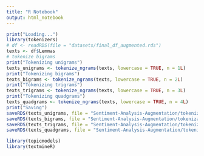 ```yaml
---
title: "R Notebook"
output: html_notebook
---
```


```r
print("Loading...")
library(tokenizers)
# df <- readRDS(file = "datasets/final_df_augmented.rds")
texts <- df$Lemmas
# tokenize bigrams
print("Tokenizing unigrams")
texts_unigrams <- tokenize_ngrams(texts, lowercase = TRUE, n = 1L)
print("Tokenizing bigrams")
texts_bigrams <- tokenize_ngrams(texts, lowercase = TRUE, n = 2L)
print("Tokenizing trigrams")
texts_trigrams <- tokenize_ngrams(texts, lowercase = TRUE, n = 3L)
print("Tokenizing quadgrams")
texts_quadgrams <- tokenize_ngrams(texts, lowercase = TRUE, n = 4L)
print("Saving")
saveRDS(texts_unigrams, file = "Sentiment-Analysis-Augmentation/tokenization-unigram-intermediate-saving.rds")
saveRDS(texts_bigrams, file = "Sentiment-Analysis-Augmentation/tokenization-bigram-intermediate-saving.rds")
saveRDS(texts_trigrams, file = "Sentiment-Analysis-Augmentation/tokenization-trigram-intermediate-saving.rds")
saveRDS(texts_quadgrams, file = "Sentiment-Analysis-Augmentation/tokenization-quadgram-intermediate-saving.rds")
```
```r
library(topicmodels)
library(textmineR)
```

